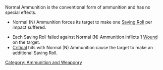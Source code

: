 {{n5-section-ammo-and-weaponry}}


Normal Ammunition is the conventional form of ammunition and has no special effects.

{{css_skillbox |black| NORMAL (N) AMMUNITION }}
{{roll}}
* Normal (N) Ammunition forces its target to make one [[Saving Roll]] per impact suffered.
{{effects}}
* Each Saving Roll failed against Normal (N) Ammunition inflicts 1 [[Wound]] on the target.
* [[Critical]] hits with Normal (N) Ammunition cause the target to make an additional Saving Roll.
{{css_skillbox-end}}



[[Category: Ammunition and Weaponry]]
